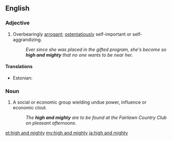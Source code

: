 ==English==

===Adjective===
{{en-adj|head=[[high]] [[and]] [[mighty]]|high and mightier|sup=high and mightiest|more}}
# {{lb|en|idiomatic}} Overbearingly [[arrogant]]; [[ostentatiously]] self-important or self-aggrandizing.
#: ''Ever since she was placed in the gifted program, she's become so '''high and mighty''' that no one wants to be near her.''

====Translations====
{{trans-top|arrogant}}
* Estonian: {{t|et|ennasttäis}}
{{trans-mid}}
{{trans-bottom}}

===Noun===
{{en-plural noun|head=[[high]] [[and]] [[mighty]]}}

# {{lb|en|idiomatic}} A social or economic group wielding undue power, influence or economic clout.
#: ''The '''high and mighty''' are to be found at the Fairlawn Country Club on pleasant afternoons.''

[[et:high and mighty]]
[[my:high and mighty]]
[[ja:high and mighty]]